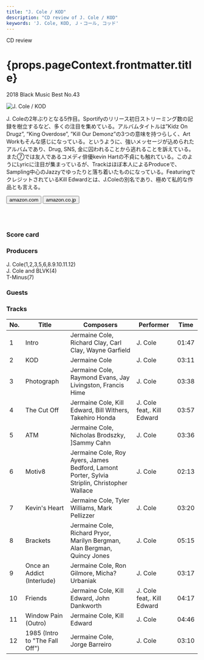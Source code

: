 ```yaml
---
title: "J. Cole / KOD"
description: "CD review of J. Cole / KOD"
keywords: 'J. Cole, KOD, Ｊ・コール, コッド'
---
```




<p className="largeP">CD review</p>
<h1 className="h1--no--margin">{props.pageContext.frontmatter.title}</h1>
<p className="largeP"><Link to="/best50/2018/">2018 Black Music Best No.43</Link></p>

<Row  className="image-card-group">
	<Column colMd={"4"} colLg={"4"} noGutterMdLeft="">
       <ImageCard>

![J. Cole / KOD](../../images/cd/jcole3L.jpg) 

</ImageCard>
	</Column>
	<Column colMd={"8"} colLg={"8"} noGutterMdLeft="">
	<p>
	J. Coleの2年ぶりとなる5作目。Sportifyのリリース初日ストリーミング数の記録を樹立するなど、多くの注目を集めている。アルバムタイトルは”Kidz On Drugz”, “King Overdose”, ”Kill Our Demonz”の3つの意味を持つらしく、Art Workもそんな感じになっている。というように、強いメッセージが込められたアルバムであり、Drug, SNS, 金に囚われることから逃れることを訴えている。また⑦では友人であるコメディ俳優kevin Hartの不貞にも触れている。このようにLyricに注目が集まっているが、Trackはほぼ本人によるProduceで、Sampling中心のJazzyでゆったりと落ち着いたものになっている。FeaturingでクレジットされているKill Edwardとは、J.Coleの別名であり、極めて私的な作品とも言える。
	</p>
	<div>
	  <Button href="https://amzn.to/3dHN8bQ" kind="primary" size="small" renderIcon={ArrowUpRight24}>
      amazon.com
      </Button>
      <Button href="https://amzn.to/3i98KBc" kind="secondary" size="small" renderIcon={ArrowUpRight24}>      amazon.co.jp
      </Button>
	</div>
	<a style="display:inline-block;overflow:hidden;background:url(https://linkmaker.itunes.apple.com/ja-jp/lockup.svg?releaseDate=2018-04-20&kind=album&bubble=apple_music&style=mono-black) no-repeat;width:180px;height:45px;" href="https://geo.music.apple.com/jp/album/kod/1374017096?mt=1&app=music&ls=1&at=11lcug"></a>
	<a style="display:inline-block;overflow:hidden;background:url(https://linkmaker.itunes.apple.com/ja-jp/badge-lrg.svg?releaseDate=2018-04-20T00:00:00Z&kind=album&bubble=itunes_music) no-repeat;width:140px;height:45px;" href="https://geo.music.apple.com/jp/album/kod/1374017096?app=itunes&at=11lcug"></a>
	</Column>
</Row>
<Row >
	<Column colMd={"4"} colLg={"4"} noGutterMdLeft="">
<div>
    <h3>Score card</h3>
	<SliderJS1 value="2" />
    <SliderJS2 value="1" />
	<SliderJS3 value="1" />
    <SliderJS4 value="8" />
</div>
</Column>
<Column colMd={"8"} colLg={"8"} noGutterMdLeft="">
<div>
<h3>Producers</h3>
<p>
J. Cole(1,2,3,5,6,8.9.10.11.12)
<br/>J. Cole and BLVK(4)
<br/>T-Minus(7)
</p>
<h3>Guests</h3>
<p>
</p>
</div>
</Column>
</Row>

<h3>Tracks</h3>

| No. |	 Title                         |	 Composers                                                                                |	 Performer                 	| Time	|
| --- |	------------------------------ | -------------------------------------------------------------------------------------------- | ---------------------------	| ----- |
| 1	  |	Intro                          | Jermaine Cole, Richard Clay, Carl Clay, Wayne Garfield                                       |	J. Cole                   	| 01:47 |
| 2	  |	KOD                            | Jermaine Cole                                                                                |	J. Cole                   	| 03:11 |
| 3	  |	Photograph                     | Jermaine Cole, Raymond Evans, Jay Livingston, Francis Hime                                   |	J. Cole                   	| 03:38 |
| 4	  |	The Cut Off                    | Jermaine Cole, Kill Edward, Bill Withers, Takehiro Honda                                     |	J. Cole feat,. Kill Edward	| 03:57 |
| 5	  |	ATM                            | Jermaine Cole, Nicholas Brodszky, ]Sammy Cahn                                                |	J. Cole                   	| 03:36 |
| 6	  |	Motiv8                         | Jermaine Cole, Roy Ayers, James Bedford, Lamont Porter, Sylvia Striplin, Christopher Wallace |	J. Cole                   	| 02:13 |
| 7	  |	Kevin's Heart                  | Jermaine Cole, Tyler Williams, Mark Pellizzer                                                |	J. Cole                   	| 03:20 |
| 8	  |	Brackets                       | Jermaine Cole, Richard Pryor, Marilyn Bergman, Alan Bergman, Quincy Jones                    |	J. Cole                   	| 05:15 |
| 9	  |	Once an Addict (Interlude)     | Jermaine Cole, Ron Gilmore, Micha? Urbaniak                                                  |	J. Cole                   	| 03:17 |
| 10  |	Friends                        | Jermaine Cole, Kill Edward, John Dankworth                                                   |	J. Cole feat,. Kill Edward	| 04:17 |
| 11  |	Window Pain (Outro)            | Jermaine Cole, Kill Edward                                                                   |	J. Cole                   	| 04:46 |
| 12  |	1985 (Intro to "The Fall Off") | Jermaine Cole, Jorge Barreiro                                                                |	J. Cole                   	| 03:10 |
